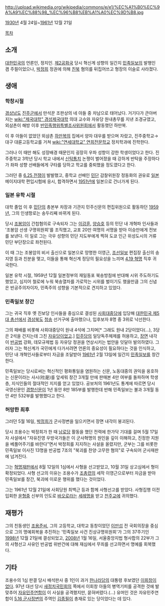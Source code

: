 http://upload.wikimedia.org/wikipedia/commons/e/e1/%EC%A1%B0%EC%9A%A9%EC%88%98_%EC%96%B8%EB%A1%A0%EC%9D%B8.jpg

[[1930년]] 4월 24일~[[1961년]] 12월 21일

[[목차]]
== 소개 ==
[[대한민국]]의 언론인, 정치인. [[제2공화국]] 당시 혁신계 성향의 일간지 [[민족일보]]의 발행인 겸 주필이었으나, [[박정희]] 정권에 의해 [[친북]] 혐의를 뒤집어쓰고 형장의 이슬로 사라졌다.

== 생애 ==
=== 학창시절 === 
[[경상남도]] [[진주시|진주군]]에서 만석꾼 조판상의 네 아들 중 차남으로 태어났다. 거기다가 큰아버지는 [[wiki:"제국대학" 경성제국대학]] 의대 교수와 자유당 원내총무를 지낸 조경규였고, 외삼촌이 해방 이후 [[반민족행위특별조사위원회]]에서 활동했던 하만복.

이 후 아들이 없었던 외삼촌 [[하만복]]의 집에서 양자 대우를 받으며 자랐고, 진주중학교→대구 대륜고등학교를 거쳐 [[wiki:"연세대학교" 연희전문학교]] 정치학과에 진학한다.

그러나 이 때만 해도 성장배경 때문인지 굉장히 우파 성향이 강한 학생이었다고 한다. 진주중학교 3학년 당시 학교 내에서 [[신탁통치]] 논쟁이 벌어졌을 때 강하게 반탁을 주장하다가 좌파 성향 선배들에게 구타를 당하고 학교를 중퇴했을 정도였다고 한다.

그러던 중 [[6.25 전쟁]]이 발발했고, 중학교 선배인 [[재일본 대한민국 민단|민단]] 감찰위원장 정동화의 권유로 [[일본]] 메이지대학 편입시험에 응시, 합격하면서 [[1951년]]에 일본으로 건너가게 된다.

=== 일본 유학 시절 ===
대학 졸업 이 후 [[재일본 대한민국 민단|민단]]의 총본부 차장과 기관지 민주신문의 편집위원으로 활동하던 [[1959년]], 그의 인생항로는 송두리째 바뀌게 된다.

당시 [[조봉암]]이 간첩혐의로 구속되자 그는 [[이강훈]], [[양승호]] 등의 민단 내 개혁파 인사들과 '조봉암 선생 구명위원회'를 조직했고, 교포 20만 여명의 서명을 받아 이승만에게 전보를 보낸다. 이 일로 그는 극우 성향의 민단 지도부에게 찍혀 도쿄 인근 위성도시의 거류민단 부단장으로 좌천된다.

이 때 그는 조봉암의 비서 출신으로 일본으로 망명한 이영근, [[조선일보]] 편집장 출신의 송지영 등과 친분을 맺고, 이들을 통해 혁신계 정당의 필요성을 느끼며 [[4.19 혁명]] 직후 귀국한다.

일본 유학 시절, 1959년 12월 일본정부의 재일동포 북송방침에 반대해 시위 주도하기도 했었고, 심지어 철로에 누워 북송열차를 가로막는 시위를 벌이기도 했을만큼 그의 신념은 반공주의자이자, 민족주의 성향을 기본적으로 견지하고 있었다.

=== 민족일보 창간 ===
그는 귀국 직후 옛 진보당 인사들을 중심으로 결성된 [[사회대중당]]에 입당해 [[대한민국 제5대 총선]]에서 [[경상북도]] [[청송]] 선거구에 출마했으나, 입후보자 8명 중 3위로 낙선한다.

그의 패배를 비롯해 사회대중당이 원내 4석에 그치며[* 그래도 원내 2당이었다(...), 3당은 2석을 건지는데 그친 [[자유당]]이었고.] [[민주당(1955년)|민주당]]의 일당독주체제를 허용하고, [[장면]] 내각이 [[반공법]] 강화, 데모규제법 등 자유당 정권을 연상시키는 법안을 잇달아 발의하였다. 그러자 그는 혁신계가 국민에게 다가서려면 언론의 중요성이 필요하다는 것을 인식하고, 민단 내 개혁인사들로부터 자금을 조달받아 [[1961년]] 2월 13일에 일간지 [[민족일보]]를 창간한다.

민족일보는 당시로써는 혁신적인 평화통일을 염원하는 신문, 노동대중의 권익을 옹호하는 신문이라는 사시(社是)를 앞세워 창간 3개월 만에 판매본 4만 여부를 돌파하며 학생층, 지식인들의 절대적인 지지를 얻고 있었다. 공보처의 1961년도 통계에 따르면 당시 국영신문인 [[경향신문]]이 1년 동안 8만 185부를 발행한데 반해 민족일보는 불과 3개월 동안 4만 532부를 발행했다고 한다.

=== 허망한 최후 ===
그러던 5월 16일, [[박정희]]가 군사정변을 일으키면서 장면 내각이 붕괴된다.

당시 조용수는 박정희가 한 때 [[남로당]] 활동을 했던 전력에 한가닥 기대를 걸며 5월 17일 자 사설에서 "자유진영 우방국가들은 이 군사혁명의 원인을 깊이 이해하고, 진정한 지원을 베풀어주기를 바란다"면서 박정희를 지지하는 사설을 올렸지만, 군부는 그를 비롯한 민족일보 이사진 13명을 반공법 7조의 "북괴를 찬양·고무한 혐의"로 구속되어 군사재판에 넘겨진다.

그는 [[혁명재판]]에서 8월 12일의 1심에서 사형을 선고받았고, 10월 31일 상고심에서 형이 확정되었다. 사형 선고의 이유는 조용수가 [[조총련]]의 세작 이영근으로부터 자금을 받아 민족일보를 창간, 북괴에 이로운 행위를 했다는 것이었다.

그는 1961년 12월 21일에 사회당원 최백근 등과 함께 사형선고를 받았다. 사형집행 이전 입회한 [[윤형중]] 신부의 인도로 [[바오로]]라는 [[세례명]]을 받고 [[천주교]]에 귀의했다.

== 재평가 ==
그의 친동생인 [[조용준]]씨, 그의 고등학교, 대학교 동창이었던 [[이만섭]] 전 국회의장을 중심으로 그의 명예회복을 추진하는 '민족일보 사건 진상규명위원회'가 그의 37주기인 [[1998년]] 12월 21일에 결성되었고, [[2008년]] 1월 16일, 서울중앙지법 형사합의 22부가 그의 사형선고 사유인 반공법 위반건에 대해 재심에서 무죄를 선고하면서 명예를 회복했다.

== 기타 ==
조용수의 1심 판결 당시 배석판사 중 1인이 과거 [[한나라당]]의 대통령 후보였던 [[이회창]]이었다. 97년 대선 당시 [[새정치국민회의]] 쪽에서 이회창 아들의 병역기피를 공격한 것에 발 맞추어 [[자유민주연합]]이 이 사실을 공격했지만, 묻혀버렸다.(...) 유머인 것은 자유민주연합이 [[5.16 군사정변]]의 주역인 [[김종필]]이 총재로 있는 당이었다는 데 있다.
